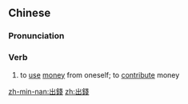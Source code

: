 {{also|出钱}}
==Chinese==
{{zh-forms|s=出钱}}

===Pronunciation===
{{zh-pron
|m=chūqián
|c=ceot1 cin4-2
|h=pfs=chhut-chhièn
|mn=chhut-chîⁿ
|cat=v
}}

===Verb===
{{zh-verb}}

# to [[use]] [[money]] from oneself; to [[contribute]] money

[[zh-min-nan:出錢]]
[[zh:出錢]]